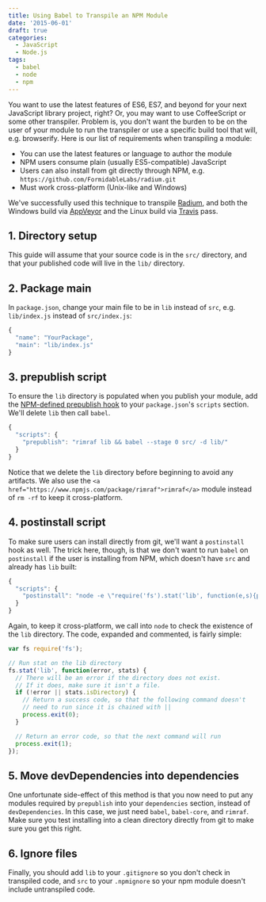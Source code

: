 ```yaml
---
title: Using Babel to Transpile an NPM Module
date: '2015-06-01'
draft: true
categories:
  - JavaScript
  - Node.js
tags:
  - babel
  - node
  - npm
---
```




You want to use the latest features of ES6, ES7, and beyond for your next JavaScript library project, right? Or, you may want to use CoffeeScript or some other transpiler. Problem is, you don't want the burden to be on the user of your module to run the transpiler or use a specific build tool that will, e.g. browserify. Here is our list of requirements when transpiling a module:

- You can use the latest features or language to author the module
- NPM users consume plain (usually ES5-compatible) JavaScript
- Users can also install from git directly through NPM, e.g. `https://github.com/FormidableLabs/radium.git`
- Must work cross-platform (Unix-like and Windows)

We've successfully used this technique to transpile [Radium][1], and both the Windows build via [AppVeyor][2] and the Linux build via [Travis][3] pass.

## 1. Directory setup

This guide will assume that your source code is in the `src/` directory, and that your published code will live in the `lib/` directory.

## 2. Package main

In `package.json`, change your main file to be in `lib` instead of `src`, e.g. `lib/index.js` instead of `src/index.js`:

```javascript
{
  "name": "YourPackage",
  "main": "lib/index.js"
}
```

## 3. prepublish script

To ensure the `lib` directory is populated when you publish your module, add the [NPM-defined prepublish hook][4] to your `package.json`'s `scripts` section. We'll delete `lib` then call `babel`.

```javascript
{
  "scripts": {
    "prepublish": "rimraf lib && babel --stage 0 src/ -d lib/"
  }
}
```

Notice that we delete the `lib` directory before beginning to avoid any artifacts. We also use the `<a href="https://www.npmjs.com/package/rimraf">rimraf</a>` module instead of `rm -rf` to keep it cross-platform.

## 4. postinstall script

To make sure users can install directly from git, we'll want a `postinstall` hook as well. The trick here, though, is that we don't want to run `babel` on `postinstall` if the user is installing from NPM, which doesn't have `src` and already has `lib` built:

```javascript
{
  "scripts": {
    "postinstall": "node -e \"require('fs').stat('lib', function(e,s){process.exit(e || !s.isDirectory() ? 1 : 0)})\" || npm run prepublish"
  }
}
```

Again, to keep it cross-platform, we call into `node` to check the existence of the `lib` directory. The code, expanded and commented, is fairly simple:

```javascript
var fs require('fs');

// Run stat on the lib directory
fs.stat('lib', function(error, stats) {
  // There will be an error if the directory does not exist.
  // If it does, make sure it isn't a file.
  if (!error || stats.isDirectory) {
    // Return a success code, so that the following command doesn't
    // need to run since it is chained with ||
    process.exit(0);
  }

  // Return an error code, so that the next command will run
  process.exit(1);
});
```

## 5. Move devDependencies into dependencies

One unfortunate side-effect of this method is that you now need to put any modules required by `prepublish` into your `dependencies` section, instead of `devDependencies`. In this case, we just need `babel`, `babel-core`, and `rimraf`. Make sure you test installing into a clean directory directly from git to make sure you get this right.

## 6. Ignore files

Finally, you should add `lib` to your `.gitignore` so you don't check in transpiled code, and `src` to your `.npmignore` so your npm module doesn't include untranspiled code.

[1]: https://github.com/FormidableLabs/radium
[2]: http://www.appveyor.com/
[3]: https://travis-ci.org/
[4]: https://docs.npmjs.com/misc/scripts
